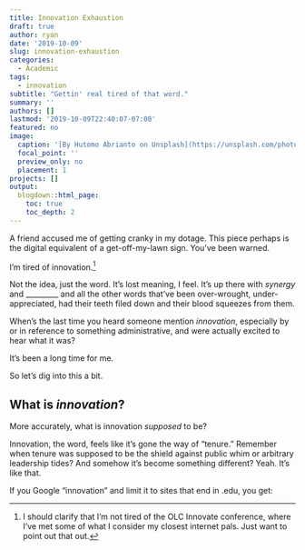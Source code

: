 ```yaml
---
title: Innovation Exhaustion
draft: true
author: ryan
date: '2019-10-09'
slug: innovation-exhaustion
categories:
  - Academic
tags:
  - innovation
subtitle: "Gettin' real tired of that word."
summary: ''
authors: []
lastmod: '2019-10-09T22:40:07-07:00'
featured: no
image:
  caption: '[By Hutomo Abrianto on Unsplash](https://unsplash.com/photos/3TRdlKU-3II)'
  focal_point: ''
  preview_only: no
  placement: 1
projects: []
output:
  blogdown::html_page:
    toc: true
    toc_depth: 2
---
```


A friend accused me of getting cranky in my dotage. This piece perhaps is the digital equivalent of a get-off-my-lawn sign. You've been warned.

I'm tired of innovation.[^1]

Not the idea, just the word. It's lost meaning, I feel. It's up there with *synergy* and _________ and all the other words that've been over-wrought, under-appreciated, had their teeth filed down and their blood squeezes from them.

When's the last time you heard someone mention *innovation*, especially by or in reference to something administrative, and were actually excited to hear what it was?

It's been a long time for me. 

So let's dig into this a bit.

## What is *innovation*?

More accurately, what is innovation *supposed* to be? 

Innovation, the word, feels like it's gone the way of "tenure." Remember when tenure was supposed to be the shield against public whim or arbitrary leadership tides? And somehow it's become something different? Yeah. It's like that.



If you Google "innovation" and limit it to sites that end in .edu, you get:








[^1]: I should clarify that I'm not tired of the OLC Innovate conference, where I've met some of what I consider my closest internet pals. Just want to point out that out.
